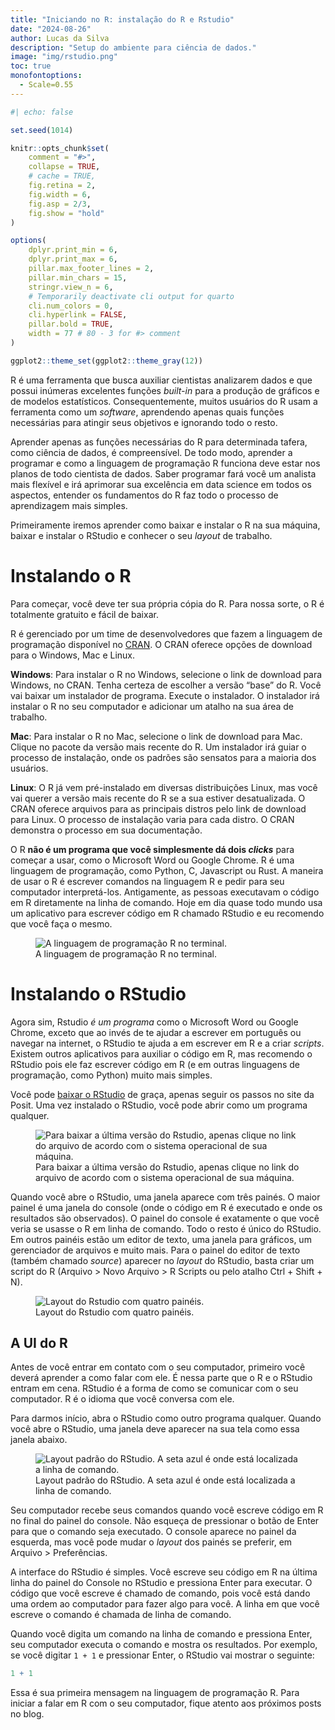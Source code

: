 ```yaml
---
title: "Iniciando no R: instalação do R e Rstudio"
date: "2024-08-26"
author: Lucas da Silva
description: "Setup do ambiente para ciência de dados."
image: "img/rstudio.png"
toc: true
monofontoptions: 
  - Scale=0.55
---
```


```r
#| echo: false

set.seed(1014)

knitr::opts_chunk$set(
    comment = "#>",
    collapse = TRUE,
    # cache = TRUE,
    fig.retina = 2,
    fig.width = 6,
    fig.asp = 2/3,
    fig.show = "hold"
)

options(
    dplyr.print_min = 6,
    dplyr.print_max = 6,
    pillar.max_footer_lines = 2,
    pillar.min_chars = 15,
    stringr.view_n = 6,
    # Temporarily deactivate cli output for quarto
    cli.num_colors = 0,
    cli.hyperlink = FALSE,
    pillar.bold = TRUE,
    width = 77 # 80 - 3 for #> comment
)

ggplot2::theme_set(ggplot2::theme_gray(12))
```

R é uma ferramenta que busca auxiliar cientistas analizarem dados e que possui inúmeras excelentes funções *built-in* para a produção de gráficos e de modelos estatísticos. Consequentemente, muitos usuários do R usam a ferramenta como um *software*, aprendendo apenas quais funções necessárias para atingir seus objetivos e ignorando todo o resto.

Aprender apenas as funções necessárias do R para determinada tafera, como ciência de dados, é compreensível. De todo modo, aprender a programar e como a linguagem de programação R funciona deve estar nos planos de todo cientista de dados. Saber programar fará você um analista mais flexível e irá aprimorar sua excelência em data science em todos os aspectos, entender os fundamentos do R faz todo o processo de aprendizagem mais simples.

Primeiramente iremos aprender como baixar e instalar o R na sua máquina, baixar e instalar o RStudio e conhecer o seu *layout* de trabalho.

# Instalando o R

Para começar, você deve ter sua própria cópia do R. Para nossa sorte, o R é totalmente gratuito e fácil de baixar.

R é gerenciado por um time de desenvolvedores que fazem a linguagem de programação disponível no [CRAN](http://cran.r-project.org/){target="_blank"}. O CRAN oferece opções de download para o Windows, Mac e Linux.

**Windows**: Para instalar o R no Windows, selecione o link de download para Windows, no CRAN. Tenha certeza de escolher a versão "base" do R. Você vai baixar um instalador de programa. Execute o instalador. O instalador irá instalar o R no seu computador e adicionar um atalho na sua área de trabalho.

**Mac**: Para instalar o R no Mac, selecione o link de download para Mac. Clique no pacote da versão mais recente do R. Um instalador irá guiar o processo de instalação, onde os padrões são sensatos para a maioria dos usuários.

**Linux**: O R já vem pré-instalado em diversas distribuições Linux, mas você vai querer a versão mais recente do R se a sua estiver desatualizada. O CRAN oferece arquivos para as principais distros pelo link de download para Linux. O processo de instalação varia para cada distro. O CRAN demonstra o processo em sua documentação.

O R **não é um programa que você simplesmente dá dois *clicks*** para começar a usar, como o Microsoft Word ou Google Chrome. R é uma linguagem de programação, como Python, C, Javascript ou Rust. A maneira de usar o R é escrever comandos na linguagem R e pedir para seu computador interpretá-los. Antigamente, as pessoas executavam o código em R diretamente na linha de comando. Hoje em dia quase todo mundo usa um aplicativo para escrever código em R chamado RStudio e eu recomendo que você faça o mesmo.

![A linguagem de programação R no terminal.](img/r-console.png)

# Instalando o RStudio

Agora sim, Rstudio *é um programa* como o Microsoft Word ou Google Chrome, exceto que ao invés de te ajudar a escrever em português ou navegar na internet, o RStudio te ajuda a em escrever em R e a criar *scripts*. Existem outros aplicativos para auxiliar o código em R, mas recomendo o RStudio pois ele faz escrever código em R (e em outras linguagens de programação, como Python) muito mais simples.

Você pode [baixar o RStudio](https://posit.co/download/rstudio-desktop/){target="_blank"} de graça, apenas seguir os passos no site da Posit. Uma vez instalado o RStudio, você pode abrir como um programa qualquer.

![Para baixar a última versão do Rstudio, apenas clique no link do arquivo de acordo com o sistema operacional de sua máquina.](img/posit.png)

Quando você abre o RStudio, uma janela aparece com três painés. O maior painel é uma janela do console (onde o código em R é executado e onde os resultados são observados). O painel do console é exatamente o que você veria se usasse o R em linha de comando. Todo o resto é único do RStudio. Em outros painéis estão um editor de texto, uma janela para gráficos, um gerenciador de arquivos e muito mais. Para o painel do editor de texto (também chamado *source*) aparecer no *layout* do RStudio, basta criar um script do R (Arquivo \> Novo Arquivo \> R Scripts ou pelo atalho Ctrl + Shift + N).

![Layout do Rstudio com quatro painéis.](img/rstudio-panes.jpeg)

## A UI do R

Antes de você entrar em contato com o seu computador, primeiro você deverá aprender a como falar com ele. É nessa parte que o R e o RStudio entram em cena. RStudio é a forma de como se comunicar com o seu computador. R é o idioma que você conversa com ele.

Para darmos início, abra o RStudio como outro programa qualquer. Quando você abre o RStudio, uma janela deve aparecer na sua tela como essa janela abaixo.

![Layout padrão do RStudio. A seta azul é onde está localizada a linha de comando.](img/ui.png)

Seu computador recebe seus comandos quando você escreve código em R no final do painel do console. Não esqueça de pressionar o botão de Enter para que o comando seja executado. O console aparece no painel da esquerda, mas você pode mudar o *layout* dos painés se preferir, em Arquivo \> Preferências.

A interface do RStudio é simples. Você escreve seu código em R na última linha do painel do Console no RStudio e pressiona Enter para executar. O código que você escreve é chamado de comando, pois você está dando uma ordem ao computador para fazer algo para você. A linha em que você escreve o comando é chamada de linha de comando.

Quando você digita um comando na linha de comando e pressiona Enter, seu computador executa o comando e mostra os resultados. Por exemplo, se você digitar `1 + 1` e pressionar Enter, o RStudio vai mostrar o seguinte:

```r
1 + 1
```

Essa é sua primeira mensagem na linguagem de programação R. Para iniciar a falar em R com o seu computador, fique atento aos próximos posts no blog.
